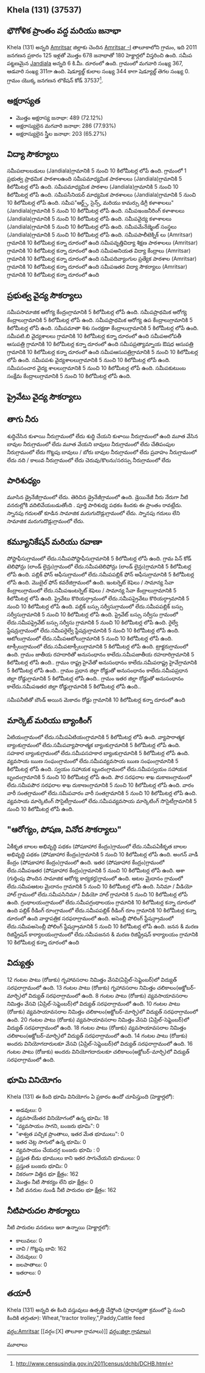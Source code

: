 {{Infobox settlement
| name=Khela (131)
| native_name=
| native_name_lang=
| other_name=
| nickname=
| settlement_type=Village
| image_skyline=
| image_alt=
| image_caption=
| pushpin_map=India Punjab
| pushpin_label_position=right
| pushpin_map_alt=
| pushpin_map_caption=Location in Punjab, India
| latd=
| latm=
| lats=
| latNS=
| longd=
| longm=
| longs=
| longEW=
| coordinates_display=inline,title
| subdivision_type=[[ದೇಶ]]
| subdivision_name={{flag|India}}
| subdivision_type1=[[States and territories of India|State]]
| subdivision_name1=Punjab 
| subdivision_type2=[[List of districts of India|District]]
| subdivision_name2=Amritsar 
| subdivision_type3=Tahsil
| subdivision_name3=Amritsar -i  
| website=
| established_title=<!-- Established -->
| established_date=
| founder=
| named_for=
| government_type=
| governing_body=
| unit_pref=Metric=
| area_footnotes=
| area_rank=
| area_total_km2=1.80
| elevation_footnotes=
| elevation_m=
| population_total=678
| population_as_of=2011
| population_rank=
| population_density_km2=376
| population_demonym=
| population_footnotes=
| demographics_type1=Languages
| demographics1_title1=Official
| demographics1_info1=[[Punjabi language|Punjabi]]
| timezone1=[[Indian Standard Time|IST]]
| utc_offset1==+5:30
| postal_code_type=[[Postal Index Number|PIN]]
| postal_code=143407
| area_code_type=Telephone code
| area_code=
| registration_plate=
| blank1_name_sec1=Nearest city
| blank1_info_sec1=[[Jandiala]]
| blank2_name_sec1=[[Human sex ratio|Sex ratio]]
| blank2_info_sec1=847 [[male|♂]]/[[female|♀]]
| blank3_name_sec1=Literacy
| blank3_info_sec1=72.12%
| blank1_name_sec2=[[2011 Census of India|2011 census]] code
| blank1_info_sec2=37537
| footnotes=
}}

== Khela (131) (37537) ==

== భౌగోళిక ప్రాంతం వద్ద మరియు జనాభా ==

Khela (131) అన్నది [[Amritsar ]] జిల్లాకు చెందిన [[Amritsar -I  ]] తాలూకాలోని గ్రామం, ఇది 2011 జనగణన ప్రకారం 125 ఇళ్లతో మొత్తం 678 జనాభాతో 180 హెక్టార్లలో విస్తరించి ఉంది. సమీప పట్టణమైన [[Jandiala]] అన్నది 6 కి.మీ. దూరంలో ఉంది. గ్రామంలో మగవారి సంఖ్య 367, ఆడవారి సంఖ్య 311గా ఉంది. షెడ్యూల్డ్ కులాల సంఖ్య 344 కాగా షెడ్యూల్డ్ తెగల సంఖ్య 0. గ్రామం యొక్క జనగణన లొకేషన్ కోడ్ 37537<ref>http://www.censusindia.gov.in/2011census/dchb/DCHB.html</ref>.


== అక్షరాస్యత ==  
* మొత్తం అక్షరాస్య జనాభా: 489 (72.12%)
* అక్షరాస్యులైన మగవారి జనాభా: 286 (77.93%)
* అక్షరాస్యులైన స్త్రీల జనాభా: 203 (65.27%)


== విద్యా సౌకర్యాలు ==  
సమీపబాలబడులు (Jandiala)గ్రామానికి 5 నుంచి 10 కిలోమీటర్ల లోపే ఉంది.
﻿గ్రామంలో 1 ప్రభుత్వ ప్రాథమిక పాఠశాలఉంది
సమీపమాధ్యమిక పాఠశాలలు (Jandiala)గ్రామానికి 5 కిలోమీటర్ల లోపే ఉంది.
సమీపమాధ్యమిక పాఠశాల (Jandiala)గ్రామానికి 5 నుంచి 10 కిలోమీటర్ల లోపే ఉంది.
సమీపసీనియర్ మాధ్యమిక పాఠశాలలు (Jandiala)గ్రామానికి 5 నుంచి 10 కిలోమీటర్ల లోపే ఉంది.
సమీప"ఆర్ట్స్, సైన్స్, మరియు కామర్సు డిగ్రీ కళాశాలలు" (Jandiala)గ్రామానికి 5 నుంచి 10 కిలోమీటర్ల లోపే ఉంది.
సమీపఇంజనీరింగ్ కళాశాలలు (Jandiala)గ్రామానికి 5 నుంచి 10 కిలోమీటర్ల లోపే ఉంది.
సమీపవైద్య కళాశాలలు (Jandiala)గ్రామానికి 5 నుంచి 10 కిలోమీటర్ల లోపే ఉంది.
సమీపమేనేజ్మెంట్ సంస్థలు (Jandiala)గ్రామానికి 5 నుంచి 10 కిలోమీటర్ల లోపే ఉంది.
సమీపపాలీటెక్నిక్ లు (Amritsar) గ్రామానికి 10 కిలోమీటర్ల కన్నా దూరంలో ఉంది
సమీపవృత్తివిద్యా శిక్షణ పాఠశాలలు (Amritsar) గ్రామానికి 10 కిలోమీటర్ల కన్నా దూరంలో ఉంది
సమీపఅనియత విద్యా కేంద్రాలు (Amritsar) గ్రామానికి 10 కిలోమీటర్ల కన్నా దూరంలో ఉంది
సమీపదివ్యాంగుల ప్రత్యేక పాఠశాల (Amritsar) గ్రామానికి 10 కిలోమీటర్ల కన్నా దూరంలో ఉంది
సమీపఇతర విద్యా సౌకర్యాలు (Amritsar) గ్రామానికి 10 కిలోమీటర్ల కన్నా దూరంలో ఉంది


== ప్రభుత్వ వైద్య సౌకర్యాలు ==
సమీపసామాజిక ఆరోగ్య కేంద్రంగ్రామానికి 5 కిలోమీటర్ల లోపే ఉంది.
సమీపప్రాథమిక ఆరోగ్య కేంద్రాలుగ్రామానికి 5 కిలోమీటర్ల లోపే ఉంది.
సమీపప్రాథమిక ఆరోగ్య ఉప కేంద్రాలుగ్రామానికి 5 కిలోమీటర్ల లోపే ఉంది.
సమీపమాతా శిశు సంరక్షణా కేంద్రాలుగ్రామానికి 5 కిలోమీటర్ల లోపే ఉంది.
సమీపటి.బి వైద్యశాలలు గ్రామానికి 10 కిలోమీటర్ల కన్నా దూరంలో ఉంది
సమీపఅలోపతీ ఆసుపత్రి గ్రామానికి 10 కిలోమీటర్ల కన్నా దూరంలో ఉంది
సమీపప్రత్యామ్నాయ ఔషధ ఆసుపత్రి గ్రామానికి 10 కిలోమీటర్ల కన్నా దూరంలో ఉంది
సమీపఆసుపత్రిగ్రామానికి 5 నుంచి 10 కిలోమీటర్ల లోపే ఉంది.
సమీపపశు వైద్యశాలలుగ్రామానికి 5 నుంచి 10 కిలోమీటర్ల లోపే ఉంది.
సమీపసంచార వైద్య శాలలుగ్రామానికి 5 నుంచి 10 కిలోమీటర్ల లోపే ఉంది.
సమీపకుటుంబ సంక్షేమ కేంద్రాలుగ్రామానికి 5 నుంచి 10 కిలోమీటర్ల లోపే ఉంది.


== ప్రైవేటు వైద్య సౌకర్యాలు ==











== తాగు నీరు ==
శుద్ధిచేసిన కుళాయి నీరుగ్రామంలో లేదు
శుద్ధి చేయని కుళాయి నీరుగ్రామంలో ఉంది
మూత వేసిన బావుల నీరుగ్రామంలో లేదు
మూత వేయని బావులు నీరుగ్రామంలో లేదు
చేతిపంపుల నీరుగ్రామంలో లేదు
గొట్టపు బావులు / బోరు బావుల నీరుగ్రామంలో లేదు
ప్రవాహం నీరుగ్రామంలో లేదు
నది / కాలువ నీరుగ్రామంలో లేదు
చెరువు/కొలను/సరస్సు నీరుగ్రామంలో లేదు


== పారిశుధ్యం ==
మూసిన డ్రైనేజీగ్రామంలో లేదు.
తెరిచిన డ్రైనేజీగ్రామంలో ఉంది.
డ్రెయినేజీ నీరు నేరుగా నీటి వనరుల్లోకి వదిలివేయబడుతోంది . 
పూర్తి పారిశుధ్య పథకం కిందకు ఈ ప్రాంతం రావట్లేదు.
స్నానపు గదులతో కూడిన సామాజిక మరుగుదొడ్లుగ్రామంలో లేదు.
స్నానపు గదులు లేని సామాజిక మరుగుదొడ్లుగ్రామంలో లేదు.


== కమ్యూనికేషన్ మరియు రవాణా ==
పోస్టాఫీసుగ్రామంలో లేదు.సమీపపోస్టాఫీసుగ్రామానికి 5 కిలోమీటర్ల లోపే ఉంది.
గ్రామ పిన్ కోడ్
టెలిఫోన్లు (లాండ్ లైన్లు)గ్రామంలో లేదు.సమీపటెలిఫోన్లు (లాండ్ లైన్లు)గ్రామానికి 5 కిలోమీటర్ల లోపే ఉంది.
పబ్లిక్ ఫోన్ ఆఫీసుగ్రామంలో లేదు.సమీపపబ్లిక్ ఫోన్ ఆఫీసుగ్రామానికి 5 కిలోమీటర్ల లోపే ఉంది.
మొబైల్ ఫోన్ కవరేజిగ్రామంలో ఉంది.
ఇంటర్నెట్ కెఫెలు / సామాన్య సేవా కేంద్రాలుగ్రామంలో లేదు.సమీపఇంటర్నెట్ కెఫెలు / సామాన్య సేవా కేంద్రాలుగ్రామానికి 5 కిలోమీటర్ల లోపే ఉంది.
ప్రైవేటు కొరియర్గ్రామంలో లేదు.సమీపప్రైవేటు కొరియర్గ్రామానికి 5 నుంచి 10 కిలోమీటర్ల లోపే ఉంది.
పబ్లిక్ బస్సు సర్వీసుగ్రామంలో లేదు.సమీపపబ్లిక్ బస్సు సర్వీసుగ్రామానికి 5 నుంచి 10 కిలోమీటర్ల లోపే ఉంది.
ప్రైవేట్ బస్సు సర్వీసు గ్రామంలో లేదు.సమీపప్రైవేట్ బస్సు సర్వీసు గ్రామానికి 5 నుంచి 10 కిలోమీటర్ల లోపే ఉంది.
రైల్వే స్టేషన్లుగ్రామంలో లేదు.సమీపరైల్వే స్టేషన్లుగ్రామానికి 5 నుంచి 10 కిలోమీటర్ల లోపే ఉంది.
ఆటోలుగ్రామంలో లేదు.సమీపఆటోలుగ్రామానికి 5 నుంచి 10 కిలోమీటర్ల లోపే ఉంది.
టాక్సీలుగ్రామంలో లేదు.సమీపటాక్సీలుగ్రామానికి 5 కిలోమీటర్ల లోపే ఉంది.
ట్రాక్టరుగ్రామంలో ఉంది.
గ్రామం జాతీయ రహదారితో అనుసంధానం కాలేదు.సమీపజాతీయ రహదారిగ్రామానికి 5 కిలోమీటర్ల లోపే ఉంది..
గ్రామం రాష్ట్ర హైవేతో అనుసంధానం కాలేదు.సమీపరాష్ట్ర హైవేగ్రామానికి 5 కిలోమీటర్ల లోపే ఉంది..
గ్రామం ప్రధాన జిల్లా రోడ్డుతో అనుసంధానం కాలేదు.సమీపప్రధాన జిల్లా రోడ్డుగ్రామానికి 5 కిలోమీటర్ల లోపే ఉంది..
గ్రామం ఇతర జిల్లా రోడ్డుతో అనుసంధానం కాలేదు.సమీపఇతర జిల్లా రోడ్డుగ్రామానికి 5 కిలోమీటర్ల లోపే ఉంది..


సమీపనీటితో బౌండ్ అయిన మెకాదం రోడ్డు గ్రామానికి 10 కిలోమీటర్ల కన్నా దూరంలో ఉంది




== మార్కెట్ మరియు బ్యాంకింగ్ ==
ఏటియంగ్రామంలో లేదు.సమీపఏటియంగ్రామానికి 5 కిలోమీటర్ల లోపే ఉంది.
వ్యాపారాత్మక బ్యాంకుగ్రామంలో లేదు.సమీపవ్యాపారాత్మక బ్యాంకుగ్రామానికి 5 కిలోమీటర్ల లోపే ఉంది.
సహకార బ్యాంకుగ్రామంలో లేదు.సమీపసహకార బ్యాంకుగ్రామానికి 5 కిలోమీటర్ల లోపే ఉంది.
వ్యవసాయ ఋణ సంఘంగ్రామంలో లేదు.సమీపవ్యవసాయ ఋణ సంఘంగ్రామానికి 5 కిలోమీటర్ల లోపే ఉంది.
స్వయం సహాయక బృందంగ్రామంలో లేదు.సమీపస్వయం సహాయక బృందంగ్రామానికి 5 నుంచి 10 కిలోమీటర్ల లోపే ఉంది.
పౌర సరఫరాల శాఖ దుకాణంగ్రామంలో లేదు.సమీపపౌర సరఫరాల శాఖ దుకాణంగ్రామానికి 5 నుంచి 10 కిలోమీటర్ల లోపే ఉంది.
వారం వారీ సంతగ్రామంలో లేదు.సమీపవారం వారీ సంతగ్రామానికి 5 నుంచి 10 కిలోమీటర్ల లోపే ఉంది.
వ్యవసాయ మార్కెటింగ్ సొసైటీగ్రామంలో లేదు.సమీపవ్యవసాయ మార్కెటింగ్ సొసైటీగ్రామానికి 5 నుంచి 10 కిలోమీటర్ల లోపే ఉంది.


== "ఆరోగ్యం, పోషణ, వినోద సౌకర్యాలు" ==
ఏకీకృత బాలల అభివృద్ధి పథకం (పోషకాహార కేంద్రం)గ్రామంలో లేదు.సమీపఏకీకృత బాలల అభివృద్ధి పథకం (పోషకాహార కేంద్రం)గ్రామానికి 5 నుంచి 10 కిలోమీటర్ల లోపే ఉంది.
అంగన్ వాడీ కేంద్రం (పోషకాహార కేంద్రం)గ్రామంలో ఉంది.
ఇతర (పోషకాహార కేంద్రం)గ్రామంలో లేదు.సమీపఇతర (పోషకాహార కేంద్రం)గ్రామానికి 5 నుంచి 10 కిలోమీటర్ల లోపే ఉంది.
ఆశా (గుర్తింపు పొందిన సామాజిక ఆరోగ్య కార్యకర్త)గ్రామంలో ఉంది.
ఆటల మైదానం గ్రామంలో లేదు.సమీపఆటల మైదానం గ్రామానికి 5 నుంచి 10 కిలోమీటర్ల లోపే ఉంది.
సినిమా / వీడియో హాల్ గ్రామంలో లేదు.సమీపసినిమా / వీడియో హాల్ గ్రామానికి 5 నుంచి 10 కిలోమీటర్ల లోపే ఉంది.
గ్రంథాలయంగ్రామంలో లేదు.సమీపగ్రంథాలయం గ్రామానికి 10 కిలోమీటర్ల కన్నా దూరంలో ఉంది
పబ్లిక్ రీడింగ్ రూంగ్రామంలో లేదు.సమీపపబ్లిక్ రీడింగ్ రూం గ్రామానికి 10 కిలోమీటర్ల కన్నా దూరంలో ఉంది
వార్తాపత్రిక సరఫరాగ్రామంలో ఉంది.
అసెంబ్లీ పోలింగ్ స్టేషన్గ్రామంలో లేదు.సమీపఅసెంబ్లీ పోలింగ్ స్టేషన్గ్రామానికి 5 నుంచి 10 కిలోమీటర్ల లోపే ఉంది.
జనన & మరణ రిజిస్ట్రేషన్ కార్యాలయంగ్రామంలో లేదు.సమీపజనన & మరణ రిజిస్ట్రేషన్ కార్యాలయం గ్రామానికి 10 కిలోమీటర్ల కన్నా దూరంలో ఉంది


== విద్యుత్తు ==
12 గంటల పాటు (రోజుకు)  గృహావసరాల నిమిత్తం వేసవి(ఏప్రిల్-సెప్టెంబర్)లో విద్యుత్ సరఫరాగ్రామంలో ఉంది.
13 గంటల పాటు (రోజుకు)  గృహావసరాల నిమిత్తం చలికాలం(అక్టోబర్-మార్చి)లో విద్యుత్ సరఫరాగ్రామంలో ఉంది.
8 గంటల పాటు (రోజుకు) వ్యవసాయావసరాల నిమిత్తం వేసవి (ఏప్రిల్-సెప్టెంబర్)లో విద్యుత్ సరఫరాగ్రామంలో ఉంది.
10 గంటల పాటు (రోజుకు) వ్యవసాయావసరాల నిమిత్తం చలికాలం(అక్టోబర్-మార్చి)లో విద్యుత్ సరఫరాగ్రామంలో ఉంది.
20 గంటల పాటు (రోజుకు) వ్యవసాయావసరాల నిమిత్తం వేసవి (ఏప్రిల్-సెప్టెంబర్)లో విద్యుత్ సరఫరాగ్రామంలో ఉంది.
18 గంటల పాటు (రోజుకు) వ్యవసాయావసరాల నిమిత్తం చలికాలం(అక్టోబర్-మార్చి)లో విద్యుత్ సరఫరాగ్రామంలో ఉంది.
14 గంటల పాటు (రోజుకు) అందరు వినియోగదారులకూ వేసవి (ఏప్రిల్-సెప్టెంబర్)లో విద్యుత్ సరఫరాగ్రామంలో ఉంది.
16 గంటల పాటు (రోజుకు) అందరు వినియోగదారులకూ చలికాలం(అక్టోబర్-మార్చి)లో విద్యుత్ సరఫరాగ్రామంలో ఉంది.


== భూమి వినియోగం ==
Khela (131) ఈ కింది భూమి వినియోగం ఏ ప్రకారం ఉందో చూపిస్తుంది (హెక్టార్లలో):
* అడవులు: 0
* వ్యవసాయేతర వినియోగంలో ఉన్న భూమి: 18
* "వ్యవసాయం సాగని, బంజరు భూమి": 0
* "శాశ్వత పచ్చిక ప్రాంతాలు, ఇతర మేత భూములు": 0
* ఇతర చెట్ల సాగులో ఉన్న భూమి: 0
* వ్యవసాయం చేయదగ్గ బంజరు భూమి : 0
* ప్రస్తుత బీడు భూములు కాని ఇతర సాగుచేయని భూములు: 0
* ప్రస్తుత బంజరు భూమి: 0
* నికరంగా విత్తిన భూ క్షేత్రం: 162
* మొత్తం నీటి సౌకర్యం లేని భూ క్షేత్రం: 0
* నీటి వనరుల నుండి నీటి పారుదల భూ క్షేత్రం: 162


== నీటిపారుదల సౌకర్యాలు  ==
నీటి పారుదల వనరులు ఇలా ఉన్నాయి (హెక్టార్లలో):
* కాలువలు: 0
* బావి / గొట్టపు బావి: 162
* చెరువులు: 0
* జలపాతాలు: 0
* ఇతరాలు: 0


== తయారీ ==
Khela (131) అన్నది ఈ కింది వస్తువులు ఉత్పత్తి చేస్తోంది (ప్రాధాన్యతా క్రమంలో పై నుంచి కిందికి తగ్గుతూ): Wheat,"tractor trolley,",Paddy,Cattle feed


[[వర్గం:Amritsar ]]
[[వర్గం:[X] తాలూకా గ్రామాలు)]]
[[వర్గం:జిల్లా గ్రామాలు)]]


మూలాలు
{{మూలాలజాబితా}}


